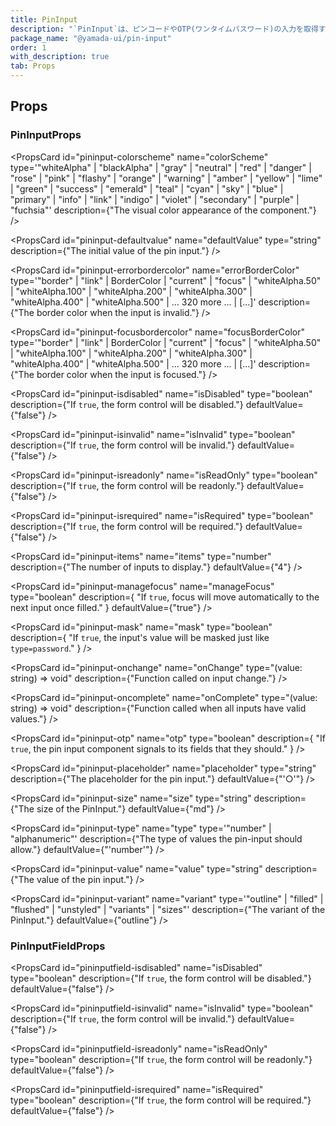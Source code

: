 ```yaml
---
title: PinInput
description: "`PinInput`は、ピンコードやOTP(ワンタイムパスワード)の入力を取得するために使用されるコンポーネントです。"
package_name: "@yamada-ui/pin-input"
order: 1
with_description: true
tab: Props
---
```


## Props

### PinInputProps

<PropsCard id="pininput-_accept" name="_accept" type="CSSUIObject" />

<PropsCard id="pininput-_active" name="_active" type="CSSUIObject" />

<PropsCard id="pininput-_after" name="_after" type="CSSUIObject" />

<PropsCard id="pininput-_anylink" name="_anyLink" type="CSSUIObject" />

<PropsCard id="pininput-_autofill" name="_autofill" type="CSSUIObject" />

<PropsCard id="pininput-_backdrop" name="_backdrop" type="CSSUIObject" />

<PropsCard id="pininput-_before" name="_before" type="CSSUIObject" />

<PropsCard id="pininput-_between" name="_between" type="CSSUIObject" />

<PropsCard id="pininput-_blank" name="_blank" type="CSSUIObject" />

<PropsCard id="pininput-_checked" name="_checked" type="CSSUIObject" />

<PropsCard id="pininput-_cue" name="_cue" type="CSSUIObject" />

<PropsCard id="pininput-_cueregion" name="_cueRegion" type="CSSUIObject" />

<PropsCard id="pininput-_dark" name="_dark" type="CSSUIObject" />

<PropsCard id="pininput-_default" name="_default" type="CSSUIObject" />

<PropsCard id="pininput-_disabled" name="_disabled" type="CSSUIObject" />

<PropsCard id="pininput-_empty" name="_empty" type="CSSUIObject" />

<PropsCard id="pininput-_enabled" name="_enabled" type="CSSUIObject" />

<PropsCard id="pininput-_end" name="_end" type="CSSUIObject" />

<PropsCard id="pininput-_even" name="_even" type="CSSUIObject" />

<PropsCard id="pininput-_expanded" name="_expanded" type="CSSUIObject" />

<PropsCard
  id="pininput-_fileselector"
  name="_fileSelector"
  type="CSSUIObject"
/>

<PropsCard id="pininput-_filled" name="_filled" type="CSSUIObject" />

<PropsCard id="pininput-_first" name="_first" type="CSSUIObject" />

<PropsCard id="pininput-_firstletter" name="_firstLetter" type="CSSUIObject" />

<PropsCard id="pininput-_firstline" name="_firstLine" type="CSSUIObject" />

<PropsCard id="pininput-_focus" name="_focus" type="CSSUIObject" />

<PropsCard
  id="pininput-_focusvisible"
  name="_focusVisible"
  type="CSSUIObject"
/>

<PropsCard id="pininput-_focuswithin" name="_focusWithin" type="CSSUIObject" />

<PropsCard id="pininput-_fullscreen" name="_fullScreen" type="CSSUIObject" />

<PropsCard id="pininput-_grabbed" name="_grabbed" type="CSSUIObject" />

<PropsCard id="pininput-_groupaccept" name="_groupAccept" type="CSSUIObject" />

<PropsCard id="pininput-_groupactive" name="_groupActive" type="CSSUIObject" />

<PropsCard id="pininput-_groupblank" name="_groupBlank" type="CSSUIObject" />

<PropsCard
  id="pininput-_groupchecked"
  name="_groupChecked"
  type="CSSUIObject"
/>

<PropsCard
  id="pininput-_groupdisabled"
  name="_groupDisabled"
  type="CSSUIObject"
/>

<PropsCard
  id="pininput-_groupenabled"
  name="_groupEnabled"
  type="CSSUIObject"
/>

<PropsCard
  id="pininput-_groupexpanded"
  name="_groupExpanded"
  type="CSSUIObject"
/>

<PropsCard id="pininput-_groupfocus" name="_groupFocus" type="CSSUIObject" />

<PropsCard
  id="pininput-_groupfocusvisible"
  name="_groupFocusVisible"
  type="CSSUIObject"
/>

<PropsCard
  id="pininput-_groupfocuswithin"
  name="_groupFocusWithin"
  type="CSSUIObject"
/>

<PropsCard
  id="pininput-_groupgrabbed"
  name="_groupGrabbed"
  type="CSSUIObject"
/>

<PropsCard
  id="pininput-_grouphorizontal"
  name="_groupHorizontal"
  type="CSSUIObject"
/>

<PropsCard id="pininput-_grouphover" name="_groupHover" type="CSSUIObject" />

<PropsCard id="pininput-_groupidle" name="_groupIdle" type="CSSUIObject" />

<PropsCard
  id="pininput-_groupinvalid"
  name="_groupInvalid"
  type="CSSUIObject"
/>

<PropsCard id="pininput-_grouploaded" name="_groupLoaded" type="CSSUIObject" />

<PropsCard
  id="pininput-_grouploading"
  name="_groupLoading"
  type="CSSUIObject"
/>

<PropsCard
  id="pininput-_groupoptional"
  name="_groupOptional"
  type="CSSUIObject"
/>

<PropsCard
  id="pininput-_groupplaceholdershown"
  name="_groupPlaceholderShown"
  type="CSSUIObject"
/>

<PropsCard
  id="pininput-_grouppressed"
  name="_groupPressed"
  type="CSSUIObject"
/>

<PropsCard
  id="pininput-_groupreadonly"
  name="_groupReadOnly"
  type="CSSUIObject"
/>

<PropsCard
  id="pininput-_groupreadwrite"
  name="_groupReadWrite"
  type="CSSUIObject"
/>

<PropsCard id="pininput-_groupreject" name="_groupReject" type="CSSUIObject" />

<PropsCard
  id="pininput-_grouprequired"
  name="_groupRequired"
  type="CSSUIObject"
/>

<PropsCard
  id="pininput-_groupselected"
  name="_groupSelected"
  type="CSSUIObject"
/>

<PropsCard
  id="pininput-_groupuserinvalid"
  name="_groupUserInvalid"
  type="CSSUIObject"
/>

<PropsCard id="pininput-_groupvalid" name="_groupValid" type="CSSUIObject" />

<PropsCard
  id="pininput-_groupvertical"
  name="_groupVertical"
  type="CSSUIObject"
/>

<PropsCard id="pininput-_hidden" name="_hidden" type="CSSUIObject" />

<PropsCard id="pininput-_holiday" name="_holiday" type="CSSUIObject" />

<PropsCard id="pininput-_horizontal" name="_horizontal" type="CSSUIObject" />

<PropsCard id="pininput-_hover" name="_hover" type="CSSUIObject" />

<PropsCard id="pininput-_idle" name="_idle" type="CSSUIObject" />

<PropsCard
  id="pininput-_indeterminate"
  name="_indeterminate"
  type="CSSUIObject"
/>

<PropsCard id="pininput-_inrange" name="_inRange" type="CSSUIObject" />

<PropsCard id="pininput-_invalid" name="_invalid" type="CSSUIObject" />

<PropsCard id="pininput-_last" name="_last" type="CSSUIObject" />

<PropsCard id="pininput-_light" name="_light" type="CSSUIObject" />

<PropsCard id="pininput-_link" name="_link" type="CSSUIObject" />

<PropsCard id="pininput-_loaded" name="_loaded" type="CSSUIObject" />

<PropsCard id="pininput-_loading" name="_loading" type="CSSUIObject" />

<PropsCard id="pininput-_marker" name="_marker" type="CSSUIObject" />

<PropsCard id="pininput-_mediadark" name="_mediaDark" type="CSSUIObject" />

<PropsCard id="pininput-_medialight" name="_mediaLight" type="CSSUIObject" />

<PropsCard
  id="pininput-_mediareducemotion"
  name="_mediaReduceMotion"
  type="CSSUIObject"
/>

<PropsCard id="pininput-_modal" name="_modal" type="CSSUIObject" />

<PropsCard
  id="pininput-_nativeactive"
  name="_nativeActive"
  type="CSSUIObject"
/>

<PropsCard
  id="pininput-_nativechecked"
  name="_nativeChecked"
  type="CSSUIObject"
/>

<PropsCard
  id="pininput-_nativedisabled"
  name="_nativeDisabled"
  type="CSSUIObject"
/>

<PropsCard id="pininput-_nativefocus" name="_nativeFocus" type="CSSUIObject" />

<PropsCard
  id="pininput-_nativefocusvisible"
  name="_nativeFocusVisible"
  type="CSSUIObject"
/>

<PropsCard
  id="pininput-_nativefocuswithin"
  name="_nativeFocusWithin"
  type="CSSUIObject"
/>

<PropsCard
  id="pininput-_nativehidden"
  name="_nativeHidden"
  type="CSSUIObject"
/>

<PropsCard id="pininput-_nativehover" name="_nativeHover" type="CSSUIObject" />

<PropsCard
  id="pininput-_nativereadonly"
  name="_nativeReadOnly"
  type="CSSUIObject"
/>

<PropsCard
  id="pininput-_nativetarget"
  name="_nativeTarget"
  type="CSSUIObject"
/>

<PropsCard id="pininput-_nativevalid" name="_nativeValid" type="CSSUIObject" />

<PropsCard id="pininput-_notfirst" name="_notFirst" type="CSSUIObject" />

<PropsCard id="pininput-_notlast" name="_notLast" type="CSSUIObject" />

<PropsCard id="pininput-_nottarget" name="_notTarget" type="CSSUIObject" />

<PropsCard id="pininput-_odd" name="_odd" type="CSSUIObject" />

<PropsCard id="pininput-_only" name="_only" type="CSSUIObject" />

<PropsCard id="pininput-_optional" name="_optional" type="CSSUIObject" />

<PropsCard id="pininput-_outrange" name="_outRange" type="CSSUIObject" />

<PropsCard id="pininput-_outside" name="_outside" type="CSSUIObject" />

<PropsCard id="pininput-_paused" name="_paused" type="CSSUIObject" />

<PropsCard id="pininput-_peeraccept" name="_peerAccept" type="CSSUIObject" />

<PropsCard id="pininput-_peeractive" name="_peerActive" type="CSSUIObject" />

<PropsCard id="pininput-_peerblank" name="_peerBlank" type="CSSUIObject" />

<PropsCard id="pininput-_peerchecked" name="_peerChecked" type="CSSUIObject" />

<PropsCard
  id="pininput-_peerdisabled"
  name="_peerDisabled"
  type="CSSUIObject"
/>

<PropsCard id="pininput-_peerenabled" name="_peerEnabled" type="CSSUIObject" />

<PropsCard
  id="pininput-_peerexpanded"
  name="_peerExpanded"
  type="CSSUIObject"
/>

<PropsCard id="pininput-_peerfocus" name="_peerFocus" type="CSSUIObject" />

<PropsCard
  id="pininput-_peerfocusvisible"
  name="_peerFocusVisible"
  type="CSSUIObject"
/>

<PropsCard
  id="pininput-_peerfocuswithin"
  name="_peerFocusWithin"
  type="CSSUIObject"
/>

<PropsCard id="pininput-_peergrabbed" name="_peerGrabbed" type="CSSUIObject" />

<PropsCard
  id="pininput-_peerhorizontal"
  name="_peerHorizontal"
  type="CSSUIObject"
/>

<PropsCard id="pininput-_peerhover" name="_peerHover" type="CSSUIObject" />

<PropsCard id="pininput-_peeridle" name="_peerIdle" type="CSSUIObject" />

<PropsCard id="pininput-_peerinvalid" name="_peerInvalid" type="CSSUIObject" />

<PropsCard id="pininput-_peerloaded" name="_peerLoaded" type="CSSUIObject" />

<PropsCard id="pininput-_peerloading" name="_peerLoading" type="CSSUIObject" />

<PropsCard
  id="pininput-_peeroptional"
  name="_peerOptional"
  type="CSSUIObject"
/>

<PropsCard
  id="pininput-_peerplaceholdershown"
  name="_peerPlaceholderShown"
  type="CSSUIObject"
/>

<PropsCard id="pininput-_peerpressed" name="_peerPressed" type="CSSUIObject" />

<PropsCard
  id="pininput-_peerreadonly"
  name="_peerReadOnly"
  type="CSSUIObject"
/>

<PropsCard
  id="pininput-_peerreadwrite"
  name="_peerReadWrite"
  type="CSSUIObject"
/>

<PropsCard id="pininput-_peerreject" name="_peerReject" type="CSSUIObject" />

<PropsCard
  id="pininput-_peerrequired"
  name="_peerRequired"
  type="CSSUIObject"
/>

<PropsCard
  id="pininput-_peerselected"
  name="_peerSelected"
  type="CSSUIObject"
/>

<PropsCard
  id="pininput-_peeruserinvalid"
  name="_peerUserInvalid"
  type="CSSUIObject"
/>

<PropsCard id="pininput-_peervalid" name="_peerValid" type="CSSUIObject" />

<PropsCard
  id="pininput-_peervertical"
  name="_peerVertical"
  type="CSSUIObject"
/>

<PropsCard id="pininput-_picture" name="_picture" type="CSSUIObject" />

<PropsCard id="pininput-_placeholder" name="_placeholder" type="CSSUIObject" />

<PropsCard
  id="pininput-_placeholdershown"
  name="_placeholderShown"
  type="CSSUIObject"
/>

<PropsCard id="pininput-_playing" name="_playing" type="CSSUIObject" />

<PropsCard id="pininput-_pressed" name="_pressed" type="CSSUIObject" />

<PropsCard id="pininput-_print" name="_print" type="CSSUIObject" />

<PropsCard id="pininput-_readonly" name="_readOnly" type="CSSUIObject" />

<PropsCard id="pininput-_readwrite" name="_readWrite" type="CSSUIObject" />

<PropsCard id="pininput-_reject" name="_reject" type="CSSUIObject" />

<PropsCard id="pininput-_required" name="_required" type="CSSUIObject" />

<PropsCard id="pininput-_ripple" name="_ripple" type="CSSUIObject" />

<PropsCard id="pininput-_scrollbar" name="_scrollbar" type="CSSUIObject" />

<PropsCard
  id="pininput-_scrollbarbutton"
  name="_scrollbarButton"
  type="CSSUIObject"
/>

<PropsCard
  id="pininput-_scrollbarcorner"
  name="_scrollbarCorner"
  type="CSSUIObject"
/>

<PropsCard
  id="pininput-_scrollbarthumb"
  name="_scrollbarThumb"
  type="CSSUIObject"
/>

<PropsCard
  id="pininput-_scrollbartrack"
  name="_scrollbarTrack"
  type="CSSUIObject"
/>

<PropsCard
  id="pininput-_scrollbartrackpiece"
  name="_scrollbarTrackPiece"
  type="CSSUIObject"
/>

<PropsCard id="pininput-_selected" name="_selected" type="CSSUIObject" />

<PropsCard id="pininput-_selection" name="_selection" type="CSSUIObject" />

<PropsCard id="pininput-_start" name="_start" type="CSSUIObject" />

<PropsCard id="pininput-_target" name="_target" type="CSSUIObject" />

<PropsCard id="pininput-_today" name="_today" type="CSSUIObject" />

<PropsCard id="pininput-_userinvalid" name="_userInvalid" type="CSSUIObject" />

<PropsCard id="pininput-_valid" name="_valid" type="CSSUIObject" />

<PropsCard id="pininput-_vertical" name="_vertical" type="CSSUIObject" />

<PropsCard id="pininput-_visited" name="_visited" type="CSSUIObject" />

<PropsCard id="pininput-_weekend" name="_weekend" type="CSSUIObject" />

<PropsCard
  id="pininput-colorscheme"
  name="colorScheme"
  type='"whiteAlpha" | "blackAlpha" | "gray" | "neutral" | "red" | "danger" | "rose" | "pink" | "flashy" | "orange" | "warning" | "amber" | "yellow" | "lime" | "green" | "success" | "emerald" | "teal" | "cyan" | "sky" | "blue" | "primary" | "info" | "link" | "indigo" | "violet" | "secondary" | "purple" | "fuchsia"'
  description={"The visual color appearance of the component."}
/>

<PropsCard
  id="pininput-defaultvalue"
  name="defaultValue"
  type="string"
  description={"The initial value of the pin input."}
/>

<PropsCard
  id="pininput-errorbordercolor"
  name="errorBorderColor"
  type='"border" | "link" | BorderColor | "current" | "focus" | "whiteAlpha.50" | "whiteAlpha.100" | "whiteAlpha.200" | "whiteAlpha.300" | "whiteAlpha.400" | "whiteAlpha.500" | ... 320 more ... | [...]'
  description={"The border color when the input is invalid."}
/>

<PropsCard
  id="pininput-focusbordercolor"
  name="focusBorderColor"
  type='"border" | "link" | BorderColor | "current" | "focus" | "whiteAlpha.50" | "whiteAlpha.100" | "whiteAlpha.200" | "whiteAlpha.300" | "whiteAlpha.400" | "whiteAlpha.500" | ... 320 more ... | [...]'
  description={"The border color when the input is focused."}
/>

<PropsCard
  id="pininput-isdisabled"
  name="isDisabled"
  type="boolean"
  description={"If `true`, the form control will be disabled."}
  defaultValue={"false"}
/>

<PropsCard
  id="pininput-isinvalid"
  name="isInvalid"
  type="boolean"
  description={"If `true`, the form control will be invalid."}
  defaultValue={"false"}
/>

<PropsCard
  id="pininput-isreadonly"
  name="isReadOnly"
  type="boolean"
  description={"If `true`, the form control will be readonly."}
  defaultValue={"false"}
/>

<PropsCard
  id="pininput-isrequired"
  name="isRequired"
  type="boolean"
  description={"If `true`, the form control will be required."}
  defaultValue={"false"}
/>

<PropsCard
  id="pininput-items"
  name="items"
  type="number"
  description={"The number of inputs to display."}
  defaultValue={"4"}
/>

<PropsCard
  id="pininput-managefocus"
  name="manageFocus"
  type="boolean"
  description={
    "If `true`, focus will move automatically to the next input once filled."
  }
  defaultValue={"true"}
/>

<PropsCard
  id="pininput-mask"
  name="mask"
  type="boolean"
  description={
    "If `true`, the input's value will be masked just like `type=password`."
  }
/>

<PropsCard
  id="pininput-onchange"
  name="onChange"
  type="(value: string) => void"
  description={"Function called on input change."}
/>

<PropsCard
  id="pininput-oncomplete"
  name="onComplete"
  type="(value: string) => void"
  description={"Function called when all inputs have valid values."}
/>

<PropsCard
  id="pininput-otp"
  name="otp"
  type="boolean"
  description={
    "If `true`, the pin input component signals to its fields that they should."
  }
/>

<PropsCard
  id="pininput-placeholder"
  name="placeholder"
  type="string"
  description={"The placeholder for the pin input."}
  defaultValue={"'○'"}
/>

<PropsCard
  id="pininput-size"
  name="size"
  type="string"
  description={"The size of the PinInput."}
  defaultValue={"md"}
/>

<PropsCard
  id="pininput-type"
  name="type"
  type='"number" | "alphanumeric"'
  description={"The type of values the pin-input should allow."}
  defaultValue={"'number'"}
/>

<PropsCard
  id="pininput-value"
  name="value"
  type="string"
  description={"The value of the pin input."}
/>

<PropsCard
  id="pininput-variant"
  name="variant"
  type='"outline" | "filled" | "flushed" | "unstyled" | "variants" | "sizes"'
  description={"The variant of the PinInput."}
  defaultValue={"outline"}
/>

### PinInputFieldProps

<PropsCard id="pininputfield-_accept" name="_accept" type="CSSUIObject" />

<PropsCard id="pininputfield-_active" name="_active" type="CSSUIObject" />

<PropsCard id="pininputfield-_after" name="_after" type="CSSUIObject" />

<PropsCard id="pininputfield-_anylink" name="_anyLink" type="CSSUIObject" />

<PropsCard id="pininputfield-_autofill" name="_autofill" type="CSSUIObject" />

<PropsCard id="pininputfield-_backdrop" name="_backdrop" type="CSSUIObject" />

<PropsCard id="pininputfield-_before" name="_before" type="CSSUIObject" />

<PropsCard id="pininputfield-_between" name="_between" type="CSSUIObject" />

<PropsCard id="pininputfield-_blank" name="_blank" type="CSSUIObject" />

<PropsCard id="pininputfield-_checked" name="_checked" type="CSSUIObject" />

<PropsCard id="pininputfield-_cue" name="_cue" type="CSSUIObject" />

<PropsCard id="pininputfield-_cueregion" name="_cueRegion" type="CSSUIObject" />

<PropsCard id="pininputfield-_dark" name="_dark" type="CSSUIObject" />

<PropsCard id="pininputfield-_default" name="_default" type="CSSUIObject" />

<PropsCard id="pininputfield-_disabled" name="_disabled" type="CSSUIObject" />

<PropsCard id="pininputfield-_empty" name="_empty" type="CSSUIObject" />

<PropsCard id="pininputfield-_enabled" name="_enabled" type="CSSUIObject" />

<PropsCard id="pininputfield-_end" name="_end" type="CSSUIObject" />

<PropsCard id="pininputfield-_even" name="_even" type="CSSUIObject" />

<PropsCard id="pininputfield-_expanded" name="_expanded" type="CSSUIObject" />

<PropsCard
  id="pininputfield-_fileselector"
  name="_fileSelector"
  type="CSSUIObject"
/>

<PropsCard id="pininputfield-_filled" name="_filled" type="CSSUIObject" />

<PropsCard id="pininputfield-_first" name="_first" type="CSSUIObject" />

<PropsCard
  id="pininputfield-_firstletter"
  name="_firstLetter"
  type="CSSUIObject"
/>

<PropsCard id="pininputfield-_firstline" name="_firstLine" type="CSSUIObject" />

<PropsCard id="pininputfield-_focus" name="_focus" type="CSSUIObject" />

<PropsCard
  id="pininputfield-_focusvisible"
  name="_focusVisible"
  type="CSSUIObject"
/>

<PropsCard
  id="pininputfield-_focuswithin"
  name="_focusWithin"
  type="CSSUIObject"
/>

<PropsCard
  id="pininputfield-_fullscreen"
  name="_fullScreen"
  type="CSSUIObject"
/>

<PropsCard id="pininputfield-_grabbed" name="_grabbed" type="CSSUIObject" />

<PropsCard
  id="pininputfield-_groupaccept"
  name="_groupAccept"
  type="CSSUIObject"
/>

<PropsCard
  id="pininputfield-_groupactive"
  name="_groupActive"
  type="CSSUIObject"
/>

<PropsCard
  id="pininputfield-_groupblank"
  name="_groupBlank"
  type="CSSUIObject"
/>

<PropsCard
  id="pininputfield-_groupchecked"
  name="_groupChecked"
  type="CSSUIObject"
/>

<PropsCard
  id="pininputfield-_groupdisabled"
  name="_groupDisabled"
  type="CSSUIObject"
/>

<PropsCard
  id="pininputfield-_groupenabled"
  name="_groupEnabled"
  type="CSSUIObject"
/>

<PropsCard
  id="pininputfield-_groupexpanded"
  name="_groupExpanded"
  type="CSSUIObject"
/>

<PropsCard
  id="pininputfield-_groupfocus"
  name="_groupFocus"
  type="CSSUIObject"
/>

<PropsCard
  id="pininputfield-_groupfocusvisible"
  name="_groupFocusVisible"
  type="CSSUIObject"
/>

<PropsCard
  id="pininputfield-_groupfocuswithin"
  name="_groupFocusWithin"
  type="CSSUIObject"
/>

<PropsCard
  id="pininputfield-_groupgrabbed"
  name="_groupGrabbed"
  type="CSSUIObject"
/>

<PropsCard
  id="pininputfield-_grouphorizontal"
  name="_groupHorizontal"
  type="CSSUIObject"
/>

<PropsCard
  id="pininputfield-_grouphover"
  name="_groupHover"
  type="CSSUIObject"
/>

<PropsCard id="pininputfield-_groupidle" name="_groupIdle" type="CSSUIObject" />

<PropsCard
  id="pininputfield-_groupinvalid"
  name="_groupInvalid"
  type="CSSUIObject"
/>

<PropsCard
  id="pininputfield-_grouploaded"
  name="_groupLoaded"
  type="CSSUIObject"
/>

<PropsCard
  id="pininputfield-_grouploading"
  name="_groupLoading"
  type="CSSUIObject"
/>

<PropsCard
  id="pininputfield-_groupoptional"
  name="_groupOptional"
  type="CSSUIObject"
/>

<PropsCard
  id="pininputfield-_groupplaceholdershown"
  name="_groupPlaceholderShown"
  type="CSSUIObject"
/>

<PropsCard
  id="pininputfield-_grouppressed"
  name="_groupPressed"
  type="CSSUIObject"
/>

<PropsCard
  id="pininputfield-_groupreadonly"
  name="_groupReadOnly"
  type="CSSUIObject"
/>

<PropsCard
  id="pininputfield-_groupreadwrite"
  name="_groupReadWrite"
  type="CSSUIObject"
/>

<PropsCard
  id="pininputfield-_groupreject"
  name="_groupReject"
  type="CSSUIObject"
/>

<PropsCard
  id="pininputfield-_grouprequired"
  name="_groupRequired"
  type="CSSUIObject"
/>

<PropsCard
  id="pininputfield-_groupselected"
  name="_groupSelected"
  type="CSSUIObject"
/>

<PropsCard
  id="pininputfield-_groupuserinvalid"
  name="_groupUserInvalid"
  type="CSSUIObject"
/>

<PropsCard
  id="pininputfield-_groupvalid"
  name="_groupValid"
  type="CSSUIObject"
/>

<PropsCard
  id="pininputfield-_groupvertical"
  name="_groupVertical"
  type="CSSUIObject"
/>

<PropsCard id="pininputfield-_hidden" name="_hidden" type="CSSUIObject" />

<PropsCard id="pininputfield-_holiday" name="_holiday" type="CSSUIObject" />

<PropsCard
  id="pininputfield-_horizontal"
  name="_horizontal"
  type="CSSUIObject"
/>

<PropsCard id="pininputfield-_hover" name="_hover" type="CSSUIObject" />

<PropsCard id="pininputfield-_idle" name="_idle" type="CSSUIObject" />

<PropsCard
  id="pininputfield-_indeterminate"
  name="_indeterminate"
  type="CSSUIObject"
/>

<PropsCard id="pininputfield-_inrange" name="_inRange" type="CSSUIObject" />

<PropsCard id="pininputfield-_invalid" name="_invalid" type="CSSUIObject" />

<PropsCard id="pininputfield-_last" name="_last" type="CSSUIObject" />

<PropsCard id="pininputfield-_light" name="_light" type="CSSUIObject" />

<PropsCard id="pininputfield-_link" name="_link" type="CSSUIObject" />

<PropsCard id="pininputfield-_loaded" name="_loaded" type="CSSUIObject" />

<PropsCard id="pininputfield-_loading" name="_loading" type="CSSUIObject" />

<PropsCard id="pininputfield-_marker" name="_marker" type="CSSUIObject" />

<PropsCard id="pininputfield-_mediadark" name="_mediaDark" type="CSSUIObject" />

<PropsCard
  id="pininputfield-_medialight"
  name="_mediaLight"
  type="CSSUIObject"
/>

<PropsCard
  id="pininputfield-_mediareducemotion"
  name="_mediaReduceMotion"
  type="CSSUIObject"
/>

<PropsCard id="pininputfield-_modal" name="_modal" type="CSSUIObject" />

<PropsCard
  id="pininputfield-_nativeactive"
  name="_nativeActive"
  type="CSSUIObject"
/>

<PropsCard
  id="pininputfield-_nativechecked"
  name="_nativeChecked"
  type="CSSUIObject"
/>

<PropsCard
  id="pininputfield-_nativedisabled"
  name="_nativeDisabled"
  type="CSSUIObject"
/>

<PropsCard
  id="pininputfield-_nativefocus"
  name="_nativeFocus"
  type="CSSUIObject"
/>

<PropsCard
  id="pininputfield-_nativefocusvisible"
  name="_nativeFocusVisible"
  type="CSSUIObject"
/>

<PropsCard
  id="pininputfield-_nativefocuswithin"
  name="_nativeFocusWithin"
  type="CSSUIObject"
/>

<PropsCard
  id="pininputfield-_nativehidden"
  name="_nativeHidden"
  type="CSSUIObject"
/>

<PropsCard
  id="pininputfield-_nativehover"
  name="_nativeHover"
  type="CSSUIObject"
/>

<PropsCard
  id="pininputfield-_nativereadonly"
  name="_nativeReadOnly"
  type="CSSUIObject"
/>

<PropsCard
  id="pininputfield-_nativetarget"
  name="_nativeTarget"
  type="CSSUIObject"
/>

<PropsCard
  id="pininputfield-_nativevalid"
  name="_nativeValid"
  type="CSSUIObject"
/>

<PropsCard id="pininputfield-_notfirst" name="_notFirst" type="CSSUIObject" />

<PropsCard id="pininputfield-_notlast" name="_notLast" type="CSSUIObject" />

<PropsCard id="pininputfield-_nottarget" name="_notTarget" type="CSSUIObject" />

<PropsCard id="pininputfield-_odd" name="_odd" type="CSSUIObject" />

<PropsCard id="pininputfield-_only" name="_only" type="CSSUIObject" />

<PropsCard id="pininputfield-_optional" name="_optional" type="CSSUIObject" />

<PropsCard id="pininputfield-_outrange" name="_outRange" type="CSSUIObject" />

<PropsCard id="pininputfield-_outside" name="_outside" type="CSSUIObject" />

<PropsCard id="pininputfield-_paused" name="_paused" type="CSSUIObject" />

<PropsCard
  id="pininputfield-_peeraccept"
  name="_peerAccept"
  type="CSSUIObject"
/>

<PropsCard
  id="pininputfield-_peeractive"
  name="_peerActive"
  type="CSSUIObject"
/>

<PropsCard id="pininputfield-_peerblank" name="_peerBlank" type="CSSUIObject" />

<PropsCard
  id="pininputfield-_peerchecked"
  name="_peerChecked"
  type="CSSUIObject"
/>

<PropsCard
  id="pininputfield-_peerdisabled"
  name="_peerDisabled"
  type="CSSUIObject"
/>

<PropsCard
  id="pininputfield-_peerenabled"
  name="_peerEnabled"
  type="CSSUIObject"
/>

<PropsCard
  id="pininputfield-_peerexpanded"
  name="_peerExpanded"
  type="CSSUIObject"
/>

<PropsCard id="pininputfield-_peerfocus" name="_peerFocus" type="CSSUIObject" />

<PropsCard
  id="pininputfield-_peerfocusvisible"
  name="_peerFocusVisible"
  type="CSSUIObject"
/>

<PropsCard
  id="pininputfield-_peerfocuswithin"
  name="_peerFocusWithin"
  type="CSSUIObject"
/>

<PropsCard
  id="pininputfield-_peergrabbed"
  name="_peerGrabbed"
  type="CSSUIObject"
/>

<PropsCard
  id="pininputfield-_peerhorizontal"
  name="_peerHorizontal"
  type="CSSUIObject"
/>

<PropsCard id="pininputfield-_peerhover" name="_peerHover" type="CSSUIObject" />

<PropsCard id="pininputfield-_peeridle" name="_peerIdle" type="CSSUIObject" />

<PropsCard
  id="pininputfield-_peerinvalid"
  name="_peerInvalid"
  type="CSSUIObject"
/>

<PropsCard
  id="pininputfield-_peerloaded"
  name="_peerLoaded"
  type="CSSUIObject"
/>

<PropsCard
  id="pininputfield-_peerloading"
  name="_peerLoading"
  type="CSSUIObject"
/>

<PropsCard
  id="pininputfield-_peeroptional"
  name="_peerOptional"
  type="CSSUIObject"
/>

<PropsCard
  id="pininputfield-_peerplaceholdershown"
  name="_peerPlaceholderShown"
  type="CSSUIObject"
/>

<PropsCard
  id="pininputfield-_peerpressed"
  name="_peerPressed"
  type="CSSUIObject"
/>

<PropsCard
  id="pininputfield-_peerreadonly"
  name="_peerReadOnly"
  type="CSSUIObject"
/>

<PropsCard
  id="pininputfield-_peerreadwrite"
  name="_peerReadWrite"
  type="CSSUIObject"
/>

<PropsCard
  id="pininputfield-_peerreject"
  name="_peerReject"
  type="CSSUIObject"
/>

<PropsCard
  id="pininputfield-_peerrequired"
  name="_peerRequired"
  type="CSSUIObject"
/>

<PropsCard
  id="pininputfield-_peerselected"
  name="_peerSelected"
  type="CSSUIObject"
/>

<PropsCard
  id="pininputfield-_peeruserinvalid"
  name="_peerUserInvalid"
  type="CSSUIObject"
/>

<PropsCard id="pininputfield-_peervalid" name="_peerValid" type="CSSUIObject" />

<PropsCard
  id="pininputfield-_peervertical"
  name="_peerVertical"
  type="CSSUIObject"
/>

<PropsCard id="pininputfield-_picture" name="_picture" type="CSSUIObject" />

<PropsCard
  id="pininputfield-_placeholder"
  name="_placeholder"
  type="CSSUIObject"
/>

<PropsCard
  id="pininputfield-_placeholdershown"
  name="_placeholderShown"
  type="CSSUIObject"
/>

<PropsCard id="pininputfield-_playing" name="_playing" type="CSSUIObject" />

<PropsCard id="pininputfield-_pressed" name="_pressed" type="CSSUIObject" />

<PropsCard id="pininputfield-_print" name="_print" type="CSSUIObject" />

<PropsCard id="pininputfield-_readonly" name="_readOnly" type="CSSUIObject" />

<PropsCard id="pininputfield-_readwrite" name="_readWrite" type="CSSUIObject" />

<PropsCard id="pininputfield-_reject" name="_reject" type="CSSUIObject" />

<PropsCard id="pininputfield-_required" name="_required" type="CSSUIObject" />

<PropsCard id="pininputfield-_ripple" name="_ripple" type="CSSUIObject" />

<PropsCard id="pininputfield-_scrollbar" name="_scrollbar" type="CSSUIObject" />

<PropsCard
  id="pininputfield-_scrollbarbutton"
  name="_scrollbarButton"
  type="CSSUIObject"
/>

<PropsCard
  id="pininputfield-_scrollbarcorner"
  name="_scrollbarCorner"
  type="CSSUIObject"
/>

<PropsCard
  id="pininputfield-_scrollbarthumb"
  name="_scrollbarThumb"
  type="CSSUIObject"
/>

<PropsCard
  id="pininputfield-_scrollbartrack"
  name="_scrollbarTrack"
  type="CSSUIObject"
/>

<PropsCard
  id="pininputfield-_scrollbartrackpiece"
  name="_scrollbarTrackPiece"
  type="CSSUIObject"
/>

<PropsCard id="pininputfield-_selected" name="_selected" type="CSSUIObject" />

<PropsCard id="pininputfield-_selection" name="_selection" type="CSSUIObject" />

<PropsCard id="pininputfield-_start" name="_start" type="CSSUIObject" />

<PropsCard id="pininputfield-_target" name="_target" type="CSSUIObject" />

<PropsCard id="pininputfield-_today" name="_today" type="CSSUIObject" />

<PropsCard
  id="pininputfield-_userinvalid"
  name="_userInvalid"
  type="CSSUIObject"
/>

<PropsCard id="pininputfield-_valid" name="_valid" type="CSSUIObject" />

<PropsCard id="pininputfield-_vertical" name="_vertical" type="CSSUIObject" />

<PropsCard id="pininputfield-_visited" name="_visited" type="CSSUIObject" />

<PropsCard id="pininputfield-_weekend" name="_weekend" type="CSSUIObject" />

<PropsCard
  id="pininputfield-isdisabled"
  name="isDisabled"
  type="boolean"
  description={"If `true`, the form control will be disabled."}
  defaultValue={"false"}
/>

<PropsCard
  id="pininputfield-isinvalid"
  name="isInvalid"
  type="boolean"
  description={"If `true`, the form control will be invalid."}
  defaultValue={"false"}
/>

<PropsCard
  id="pininputfield-isreadonly"
  name="isReadOnly"
  type="boolean"
  description={"If `true`, the form control will be readonly."}
  defaultValue={"false"}
/>

<PropsCard
  id="pininputfield-isrequired"
  name="isRequired"
  type="boolean"
  description={"If `true`, the form control will be required."}
  defaultValue={"false"}
/>
